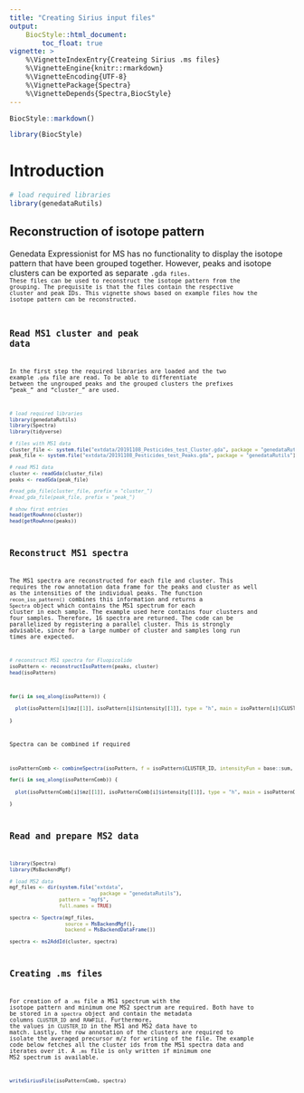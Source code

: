 ```yaml
---
title: "Creating Sirius input files"
output:
    BiocStyle::html_document:
        toc_float: true
vignette: >
    %\VignetteIndexEntry{Createing Sirius .ms files}
    %\VignetteEngine{knitr::rmarkdown}
    %\VignetteEncoding{UTF-8}
    %\VignettePackage{Spectra}
    %\VignetteDepends{Spectra,BiocStyle}
---
```


```r
BiocStyle::markdown()
```


```r
library(BiocStyle)
```

# Introduction

```r
# load required libraries
library(genedataRutils)
```

## Reconstruction of isotope pattern

Genedata Expressionist for MS has no functionality to display the isotope pattern that have been grouped together. However, peaks and isotope clusters can be exported as separate <code>.gda<code> files. These files can be used to reconstruct the isotope pattern from the grouping. The prequisite is that the files contain the respective cluster and peak IDs. This vignette shows based on example files how the isotope pattern can be reconstructed.

## Read MS1 cluster and peak data

In the first step the required libraries are loaded and the two example <code>.gda</code> file are read. To be able to differentiate between the ungrouped peaks and the grouped clusters the prefixes "peak_" and "cluster_" are used.

```r
# load required libraries
library(genedataRutils)
library(Spectra)
library(tidyverse)

# files with MS1 data
cluster_file <- system.file("extdata/20191108_Pesticides_test_Cluster.gda", package = "genedataRutils")
peak_file <- system.file("extdata/20191108_Pesticides_test_Peaks.gda", package = "genedataRutils")

# read MS1 data
cluster <- readGda(cluster_file)
peaks <- readGda(peak_file)

#read_gda_file(cluster_file, prefix = "cluster_")
#read_gda_file(peak_file, prefix = "peak_")

# show first entries
head(getRowAnno(cluster))
head(getRowAnno(peaks))
```

## Reconstruct MS1 spectra

The MS1 spectra are reconstructed for each file and cluster. This requires the row annotation data frame for the peaks and cluster as well as the intensities of the individual peaks. The function <code>recon_iso_pattern()</code> combines this information and returns a <code>Spectra</code> object which contains the MS1 spectrum for each cluster in each sample. The example used here contains four clusters and four samples. Therefore, 16 spectra are returned. The code can be parallelized by registering a parallel cluster. This is strongly advisable, since for a large number of cluster and samples long run times are expected.

```r
# reconstruct MS1 spectra for Fluopicolide
isoPattern <- reconstructIsoPattern(peaks, cluster)
head(isoPattern)
```

```r
for(i in seq_along(isoPattern)) {
  
  plot(isoPattern[i]$mz[[1]], isoPattern[i]$intensity[[1]], type = "h", main = isoPattern[i]$CLUSTER_ID)
  
}
```

Spectra can be combined if required

```r
isoPatternComb <- combineSpectra(isoPattern, f = isoPattern$CLUSTER_ID, intensityFun = base::sum, mzd = 0.005)

for(i in seq_along(isoPatternComb)) {
  
  plot(isoPatternComb[i]$mz[[1]], isoPatternComb[i]$intensity[[1]], type = "h", main = isoPatternComb[i]$CLUSTER_ID)
  
}
```

## Read and prepare MS2 data


```r
library(Spectra)
library(MsBackendMgf)

# load MS2 data
mgf_files <- dir(system.file("extdata",
                               package = "genedataRutils"),
                 pattern = "mgf$",
                 full.names = TRUE)
  
spectra <- Spectra(mgf_files,
                   source = MsBackendMgf(),
                   backend = MsBackendDataFrame())

spectra <- ms2AddId(cluster, spectra)
```

## Creating .ms files

For creation of a <code>.ms</code> file a MS1 spectrum with the isotope pattern and minimum one MS2 spectrum are required. Both have to be stored in a <code>spectra</code> object and contain the metadata columns <code>CLUSTER_ID</code> and <code>RAWFILE</code>. Furthermore, the values in <code>CLUSTER_ID</code> in the MS1 and MS2 data have to match. Lastly, the row annotation of the clusters are required to isolate the averaged precursor m/z for writing of the file. The example code below fetches all the cluster ids from the MS1 spectra data and iterates over it. A <code>.ms</code> file is only written if minimum one MS2 spectrum is available.

```r
writeSiriusFile(isoPatternComb, spectra)
```
